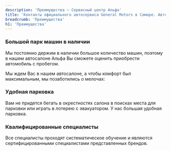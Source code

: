 ```yaml
---
description: 'Преимущества — Сервисный центр Альфа'
title: 'Контакты официального автосервиса General Motors в Самаре. Автоцентр Альфа'
breadcrumb: 'Преимущества'
h1: 'Преимущества'
---
```

<h3>Большой парк машин в наличии</h3>
<p>
	Мы постоянно держим в наличии большое количество машин, поэтому в нашем автосалоне Альфа Вы сможете оценить приобрести автомобиль с пробегом.
</p>
<p>
	Мы ждем Вас в нашем автосалоне, а чтобы комфорт был максимальным, мы позаботились о мелочах:
</p>
<h3>Удобная парковка</h3>
<p>
	Вам не придется бегать в окрестностях салона в поисках места для парковки или играть в лотерею с эвакуатором. У нас большая удобная парковка.
</p>
<h3>Квалифицированные специалисты</h3>
<p>
	Все специалисты проходят систематическое обучение и являются сертифицированными специалистами представленных брендов.
</p>